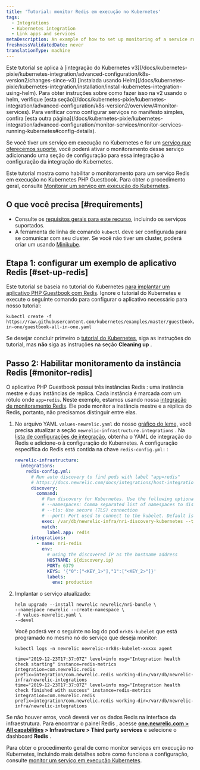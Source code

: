 ```yaml
---
title: 'Tutorial: monitor Redis em execução no Kubernetes'
tags:
  - Integrations
  - Kubernetes integration
  - Link apps and services
metaDescription: An example of how to set up monitoring of a service running on Kubernetes.
freshnessValidatedDate: never
translationType: machine
---
```


<Callout variant="tip">
  Este tutorial se aplica à [integração do Kubernetes v3](/docs/kubernetes-pixie/kubernetes-integration/advanced-configuration/k8s-version2/changes-since-v3) [instalada usando Helm](/docs/kubernetes-pixie/kubernetes-integration/installation/install-kubernetes-integration-using-helm). Para obter instruções sobre como fazer isso na v2 usando o helm, verifique [esta seção](/docs/kubernetes-pixie/kubernetes-integration/advanced-configuration/k8s-version2/overview/#monitor-services). Para verificar como configurar serviços no manifesto simples, confira [esta outra página](/docs/kubernetes-pixie/kubernetes-integration/advanced-configuration/monitor-services/monitor-services-running-kubernetes#config-details).
</Callout>

Se você tiver um serviço em execução no Kubernetes e for um [serviço que oferecemos suporte](/docs/monitor-service-running-kubernetes#integration-configs), você poderá ativar o monitoramento desse serviço adicionando uma seção de configuração para essa integração à configuração da integração do Kubernetes.

Este tutorial mostra como habilitar o monitoramento para um serviço Redis em execução no Kubernetes PHP Guestbook. Para obter o procedimento geral, consulte [Monitorar um serviço em execução do Kubernetes](/docs/monitor-service-running-kubernetes).

## O que você precisa [#requirements]

* Consulte os [requisitos gerais para este recurso](/docs/monitor-service-running-kubernetes#requirements), incluindo os serviços suportados.
* A ferramenta de linha de comando `kubectl` deve ser configurada para se comunicar com seu cluster. Se você não tiver um cluster, poderá criar um usando [Minikube](https://kubernetes.io/docs/setup/minikube).

## Etapa 1: configurar um exemplo de aplicativo Redis [#set-up-redis]

Este tutorial se baseia no tutorial do Kubernetes [para implantar um aplicativo PHP Guestbook com Redis](https://kubernetes.io/docs/tutorials/stateless-application/guestbook/). Ignore o tutorial do Kubernetes e execute o seguinte comando para configurar o aplicativo necessário para nosso tutorial:

```shell
kubectl create -f https://raw.githubusercontent.com/kubernetes/examples/master/guestbook/all-in-one/guestbook-all-in-one.yaml
```

Se desejar concluir primeiro o [tutorial do Kubernetes](https://kubernetes.io/docs/tutorials/stateless-application/guestbook/), siga as instruções do tutorial, mas **não** siga as instruções na seção <DNT>**Cleaning up**</DNT> .

## Passo 2: Habilitar monitoramento da instância Redis [#monitor-redis]

O aplicativo PHP Guestbook possui três instâncias Redis : uma instância mestre e duas instâncias de réplica. Cada instância é marcada com um rótulo onde `app=redis`. Neste exemplo, estamos usando nossa [integração de monitoramento Redis](/docs/integrations/host-integrations/host-integrations-list/redis-monitoring-integration). Ele pode monitor a instância mestre e a réplica do Redis, portanto, não precisamos distinguir entre elas.

1. No arquivo YAML `values-newrelic.yaml` do nosso [gráfico do leme,](/docs/kubernetes-pixie/kubernetes-integration/installation/install-kubernetes-integration-using-helm) você precisa atualizar a seção `newrelic-infrastructure.integrations` . Na [lista de configurações de integração](/docs/monitor-service-running-kubernetes#integration-configs), obtenha o YAML de integração do Redis e adicione-o à configuração do Kubernetes. A configuração específica do Redis está contida na chave `redis-config.yml:` :

   ```yaml
   newrelic-infrastructure:
     integrations:
       redis-config.yml:
         # Run auto discovery to find pods with label "app=redis"
         # https://docs.newrelic.com/docs/integrations/host-integrations/installation/container-auto-discovery
         discovery:
           command:
             # Run discovery for Kubernetes. Use the following optional arguments:
             # --namespaces: Comma separated list of namespaces to discover pods on
             # --tls: Use secure (TLS) connection
             # --port: Port used to connect to the kubelet. Default is 10255
             exec: /var/db/newrelic-infra/nri-discovery-kubernetes --tls --port 10250
             match:
               label.app: redis
         integrations:
           - name: nri-redis
             env:
               # using the discovered IP as the hostname address
               HOSTNAME: ${discovery.ip}
               PORT: 6379
               KEYS: '{"0":["<KEY_1>"],"1":["<KEY_2>"]}'
               labels:
                 env: production
   ```

2. Implantar o serviço atualizado:

   ```shell
   helm upgrade --install newrelic newrelic/nri-bundle \
   --namespace newrelic --create-namespace \
   -f values-newrelic.yaml \
   --devel
   ```

   Você poderá ver o seguinte no log do pod `nrk8s-kubelet` que está programado no mesmo nó do serviço que deseja monitor:

   ```shell
   kubectl logs -n newrelic newrelic-nrk8s-kubelet-xxxxx agent
   ```

   ```
   time="2019-12-23T17:37:07Z" level=info msg="Integration health check starting" instance=redis-metrics integration=com.newrelic.redis prefix=integration/com.newrelic.redis working-dir=/var/db/newrelic-infra/newrelic-integrations
   time="2019-12-23T17:37:07Z" level=info msg="Integration health check finished with success" instance=redis-metrics integration=com.newrelic.redis prefix=integration/com.newrelic.redis working-dir=/var/db/newrelic-infra/newrelic-integrations
   ```

Se não houver erros, você deverá ver os dados Redis na interface da infraestrutura. Para encontrar o painel Redis , acesse <DNT>**[one.newrelic.com > All capabilities](https://one.newrelic.com/all-capabilities) > Infrastructure > Third party services**</DNT> e selecione o dashboard <DNT>**Redis**</DNT> .

Para obter o procedimento geral de como monitor serviços em execução no Kubernetes, incluindo mais detalhes sobre como funciona a configuração, consulte [monitor um serviço em execução Kubernetes](/docs/monitor-service-running-kubernetes).
